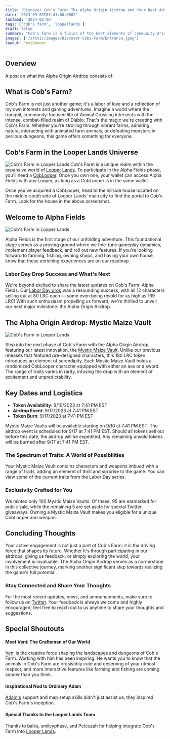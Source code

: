 ```yaml
---
title: "Discover Cob's Farm: The Alpha Origin Airdrop and Your Next Adventure Awaits"
date: '2023-09-09T07:41:00.000Z'
lastmod: '2024-02-06'
tags: ["cob's farm", 'looperlands']
draft: false
summary: "Cob's Farm is a fusion of the best elements of community-driven gaming and high-stakes action, blending the serenity of Animal Crossing with the intensity of Diablo. At Cob's Farm, enjoy the dual worlds of peaceful farm life and pulse-pounding battles..."
images: ['/static/images/Discover-Cobs-Farm/Entrance.jpeg']
layout: PostBanner
---
```


## Overview

A post on what the Alpha Origin Airdrop consists of:

<TOCInline toc={props.toc} exclude="Overview" toHeading={2} />

## What is Cob's Farm?

Cob's Farm is not just another game; it's a labor of love and a reflection of my own interests and gaming adventures. Imagine a world where the tranquil, community-focused life of Animal Crossing intersects with the intense, combat-filled realm of Diablo. That's the magic we're creating with Cob's Farm. Whether you're strolling through vibrant farms, admiring nature, interacting with animated farm animals, or defeating monsters in perilous dungeons, this game offers something for everyone.

## Cob's Farm in the Looper Lands Universe

![Cob's Farm in Looper Lands](/static/images/Discover-Cobs-Farm/LooperLandsEntrance.jpg)
Cob's Farm is a unique realm within the expansive world of [Looper Lands](https://loopworms.io/DEV/LooperLands/LooperLandsGuide/). To participate in the Alpha Fields phase, you'll need a [CobLooper](https://loopexchange.art/collection/cobsfarm). Once you own one, your wallet can access Alpha Fields with any Looper, as long as a CobLooper is in the same wallet.

Once you've acquired a CobLooper, head to the hillside house located on the middle-south side of Looper Lands' main city to find the portal to Cob's Farm. Look for the house in the above screenshot.

## Welcome to Alpha Fields

![Cob's Farm in Looper Lands](/static/images/Discover-Cobs-Farm/Farm.png)

Alpha Fields is the first stage of our unfolding adventure. This foundational stage serves as a proving ground where we fine-tune gameplay dynamics, implement player feedback, and roll out new features. If you're looking forward to farming, fishing, owning shops, and having your own house, know that these enriching experiences are on our roadmap.

### Labor Day Drop Success and What's Next

We're beyond excited to share the latest updates on Cob's Farm: Alpha Fields. Our [Labor Day drop](https://loopexchange.art/collection/cobsfarm) was a resounding success, with all 12 characters selling out at 80 LRC each — some even being resold for as high as 169 LRC! With such enthusiasm propelling us forward, we're thrilled to unveil our next major milestone: the Alpha Origin Airdrop.

## The Alpha Origin Airdrop: Mystic Maize Vault

![Cob's Farm in Looper Lands](/static/images/Discover-Cobs-Farm/MysticMaizeVault.gif)

Step into the next phase of Cob's Farm with the Alpha Origin Airdrop, featuring our latest innovation, the [Mystic Maize Vault](https://loopexchange.art/collection/cobsfarm/item/0xad3fb206e6779cc882fa733394b67d8b8a4f6710920cea161909bb4a71086883). Unlike our previous releases that featured pre-designed characters, this 180 LRC token introduces an element of serendipity. Each Mystic Maize Vault holds a randomized CobLooper character equipped with either an axe or a sword. The range of traits varies in rarity, infusing the drop with an element of excitement and unpredictability.

## Key Dates and Logistics

- **Token Availability**: 9/10/2023 at 7:41 PM EST
- **Airdrop Event**: 9/17/2023 at 7:41 PM EST
- **Token Burn**: 9/17/2023 at 7:41 PM EST

Mystic Maize Vaults will be available starting on 9/10 at 7:41 PM EST. The airdrop event is scheduled for 9/17 at 7:41 PM EST. Should all tokens sell out before this date, the airdrop will be expedited. Any remaining unsold tokens will be burned after 9/17 at 7:41 PM EST.

### The Spectrum of Traits: A World of Possibilities

Your Mystic Maize Vault contains characters and weapons imbued with a range of traits, adding an element of thrill and surprise to the game. You can view some of the current traits from the Labor Day series.

### Exclusivity Crafted for You

We minted only 100 Mystic Maize Vaults. Of these, 95 are earmarked for public sale, while the remaining 5 are set aside for special Twitter giveaways. Owning a Mystic Maize Vault makes you eligible for a unique CobLooper and weapon.

## Concluding Thoughts

Your active engagement is not just a part of Cob's Farm; it is the driving force that shapes its future. Whether it's through participating in our airdrops, giving us feedback, or simply exploring the world, your involvement is invaluable. The Alpha Origin Airdrop serves as a cornerstone in this collective journey, marking another significant step towards realizing the game's full potential.

### Stay Connected and Share Your Thoughts

For the most recent updates, news, and announcements, make sure to follow us on [Twitter](https://twitter.com/CobsFarm). Your feedback is always welcome and highly encouraged; feel free to reach out to us anytime to share your thoughts and suggestions.

## Special Shoutouts

#### Meet Veni: The Craftsman of Our World

[Veni](https://twitter.com/MJVenici) is the creative force shaping the landscapes and dungeons of Cob's Farm. Working with him has been inspiring. He wants you to know that the animals in Cob's Farm are irresistibly cute and deserving of your utmost respect, and more interactive features like farming and fishing are coming sooner than you think.

#### Inspirational Nod to Ordinary Adam

[Adam's](https://twitter.com/Ordinary_Adam) support and map setup skills didn't just assist us; they inspired Cob's Farm's inception.

#### Special Thanks to the Looper Lands Team

Thanks to balks, smileyphase, and Peteszah for helping integrate Cob's Farm into [Looper Lands](https://twitter.com/LooperLands).
